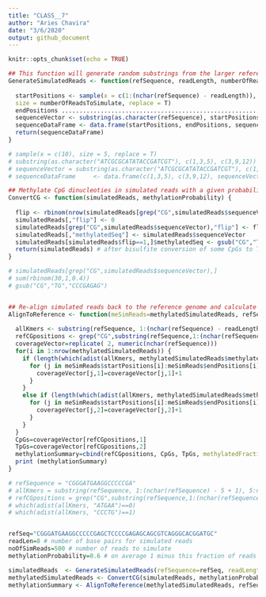 ```yaml
---
title: "CLASS__7"
author: "Aries Chavira"
date: "3/6/2020"
output: github_document
---
```


```r
knitr::opts_chunk$set(echo = TRUE)
```

```r
## This function will generate random substrings from the larger reference sequence 
GenerateSimulatedReads <- function(refSequence, readLength, numberOfReadsToSimulate) {
  
  startPositions <- sample(x = c(1:(nchar(refSequence) - readLength)), 
  size = numberOfReadsToSimulate, replace = T)
  endPositions .....................................................................................................<- startPositions + readLength - 1
  sequenceVector <- substring(as.character(refSequence), startPositions, endPositions)
  sequenceDataFrame <- data.frame(startPositions, endPositions, sequenceVector, stringsAsFactors = FALSE)
  return(sequenceDataFrame)
}

# sample(x = c(10), size = 5, replace = T)
# substring(as.character("ATCGCGCATATACCGATCGT"), c(1,3,5), c(3,9,12))
# sequenceVector = substring(as.character("ATCGCGCATATACCGATCGT"), c(1,3,5), c(3,9,12))
# sequenceDataFrame     <- data.frame(c(1,3,5), c(3,9,12), sequenceVector, stringsAsFactors = FALSE)

## Methylate CpG dinucleoties in simulated reads with a given probability 
ConvertCG <- function(simulatedReads, methylationProbability) {
  
  flip <- rbinom(nrow(simulatedReads[grep("CG",simulatedReads$sequenceVector),]),1,1-methylationProbability)
  simulatedReads[,"flip"] <- 0
  simulatedReads[grep("CG",simulatedReads$sequenceVector),"flip"] <- flip
  simulatedReads[,"methylatedSeq"] <- simulatedReads$sequenceVector
  simulatedReads[simulatedReads$flip==1,]$methylatedSeq <- gsub("CG","TG",simulatedReads[simulatedReads$flip==1,]$sequenceVector)
  return(simulatedReads) # after bisulfite conversion of some CpGs to TpGs 
}

# simulatedReads[grep("CG",simulatedReads$sequenceVector),]
# sum(rbinom(30,1,0.4))
# gsub("CG","TG","CCCGAGAG")


## Re-align simulated reads back to the reference genome and calculate methylation ratios for CpGs 
AlignToReference <- function(meSimReads=methylatedSimulatedReads, refSequence, readLength, numberOfMismatches=1) {
  
  allKmers <- substring(refSequence, 1:(nchar(refSequence) - readLength + 1), readLength:nchar(refSequence))
  refCGpositions <- grep("CG",substring(refSequence,1:(nchar(refSequence)-1),2:nchar(refSequence)))
  coverageVector=replicate( 2, numeric(nchar(refSequence)))
  for(i in 1:nrow(methylatedSimulatedReads)) {
    if (length(which(adist(allKmers, methylatedSimulatedReads$methylatedSeq[i])==0,))==1){
      for (j in meSimReads$startPositions[i]:meSimReads$endPositions[i]){
        coverageVector[j,1]=coverageVector[j,1]+1
      }
    }
    else if (length(which(adist(allKmers, methylatedSimulatedReads$methylatedSeq[i])<=numberOfMismatches,))==1){
      for (j in meSimReads$startPositions[i]:meSimReads$endPositions[i]){
        coverageVector[j,2]=coverageVector[j,2]+1
      }
    }
  }
  CpGs=coverageVector[refCGpositions,1]
  TpGs=coverageVector[refCGpositions,2]
  methylationSummary=cbind(refCGpositions, CpGs, TpGs, methylatedFraction=CpGs/(CpGs+TpGs))
  print (methylationSummary)
}

# refSequence = "CGGGATGAAGGCCCCCGA"
# allKmers = substring(refSequence, 1:(nchar(refSequence) - 5 + 1), 5:nchar(refSequence))
# refCGpositions = grep("CG",substring(refSequence,1:(nchar(refSequence)-1),2:nchar(refSequence)))
# which(adist(allKmers, "ATGAA")==0)
# which(adist(allKmers, "CCCTG")==1)


refSeq="CGGGATGAAGGCCCCCGAGCTCCCCGAGAGCAGCGTCAGGGCACGGATGC"
readLen=8 # number of base pairs for simulated reads
noOfSimReads=500 # number of reads to simulate 
methylationProbability=0.6 # on average 1 minus this fraction of reads will have C to T conversion

simulatedReads  <- GenerateSimulatedReads(refSequence=refSeq, readLength=readLen, numberOfReadsToSimulate=noOfSimReads)
methylatedSimulatedReads <- ConvertCG(simulatedReads, methylationProbability)
methylationSummary <- AlignToReference(methylatedSimulatedReads, refSeq, readLen)
```

